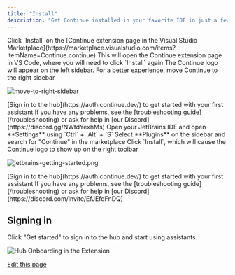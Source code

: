 ```yaml
---
title: "Install"
description: "Get Continue installed in your favorite IDE in just a few steps."
---
```


<Tabs>
<Tab title="VS Code">

<Steps>
<Step title="Install from Marketplace">
Click `Install` on the [Continue extension page in the Visual Studio Marketplace](https://marketplace.visualstudio.com/items?itemName=Continue.continue)
</Step>

<Step title="Install in VS Code">
This will open the Continue extension page in VS Code, where you will need to click `Install` again
</Step>

<Step title="Move to Right Sidebar">
The Continue logo will appear on the left sidebar. For a better experience, move Continue to the right sidebar

![move-to-right-sidebar](/images/move-to-right-sidebar-b2d315296198e41046fc174d8178f30a.gif)
</Step>

<Step title="Sign In">
[Sign in to the hub](https://auth.continue.dev/) to get started with your first assistant
</Step>
</Steps>

<Info>
  If you have any problems, see the [troubleshooting guide](/troubleshooting) or ask for help in [our Discord](https://discord.gg/NWtdYexhMs)
</Info>

</Tab>

<Tab title="JetBrains">

<Steps>
<Step title="Open Settings">
Open your JetBrains IDE and open **Settings** using `Ctrl` + `Alt` + `S`
</Step>

<Step title="Find Continue Plugin">
Select **Plugins** on the sidebar and search for "Continue" in the marketplace
</Step>

<Step title="Install Plugin">
Click `Install`, which will cause the Continue logo to show up on the right toolbar

![jetbrains-getting-started.png](/images/getting-started/images/jetbrains-getting-started-d62b7edee1cdd58508c5075faf285955.png)
</Step>

<Step title="Sign In">
[Sign in to the hub](https://auth.continue.dev/) to get started with your first assistant
</Step>
</Steps>

<Info>
  If you have any problems, see the [troubleshooting guide](/troubleshooting) or ask for help in [our Discord](https://discord.com/invite/EfJEfdFnDQ)
</Info>

</Tab>
</Tabs>

## Signing in

Click "Get started" to sign in to the hub and start using assistants.

![Hub Onboarding in the Extension](/images/getting-started/images/hub-onboarding-card-81abd457b6d131c4b0aa89a5a6d647d3.png)

[Edit this page](https://github.com/continuedev/continue/tree/main/docs/docs/getting-started/install.md)
